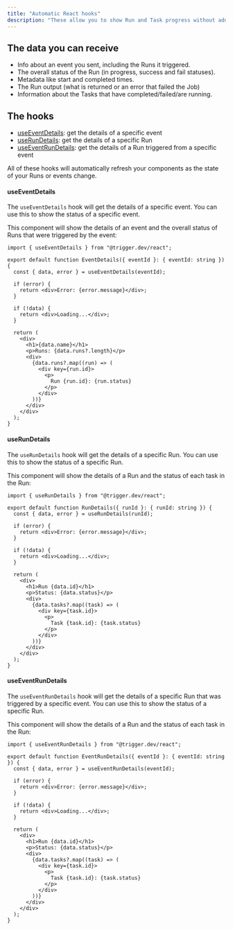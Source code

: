 ```yaml
---
title: "Automatic React hooks"
description: "These allow you to show Run and Task progress without adding code to your Jobs"
---
```


## The data you can receive

- Info about an event you sent, including the Runs it triggered.
- The overall status of the Run (in progress, success and fail statuses).
- Metadata like start and completed times.
- The Run output (what is returned or an error that failed the Job)
- Information about the Tasks that have completed/failed/are running.

## The hooks

- [useEventDetails](/sdk/react/useeventdetails): get the details of a specific event
- [useRunDetails](/sdk/react/userundetails): get the details of a specific Run
- [useEventRunDetails](/sdk/react/useeventrundetails): get the details of a Run triggered from a specific event

All of these hooks will automatically refresh your components as the state of your Runs or events change.

#### useEventDetails

The `useEventDetails` hook will get the details of a specific event. You can use this to show the status of a specific event.

<Snippet file="how-to-get-event-id.mdx" />

This component will show the details of an event and the overall status of Runs that were triggered by the event:

```tsx
import { useEventDetails } from "@trigger.dev/react";

export default function EventDetails({ eventId }: { eventId: string }) {
  const { data, error } = useEventDetails(eventId);

  if (error) {
    return <div>Error: {error.message}</div>;
  }

  if (!data) {
    return <div>Loading...</div>;
  }

  return (
    <div>
      <h1>{data.name}</h1>
      <p>Runs: {data.runs?.length}</p>
      <div>
        {data.runs?.map((run) => (
          <div key={run.id}>
            <p>
              Run {run.id}: {run.status}
            </p>
          </div>
        ))}
      </div>
    </div>
  );
}
```

#### useRunDetails

The `useRunDetails` hook will get the details of a specific Run. You can use this to show the status of a specific Run.

<Snippet file="how-to-get-run-id.mdx" />

This component will show the details of a Run and the status of each task in the Run:

```tsx
import { useRunDetails } from "@trigger.dev/react";

export default function RunDetails({ runId }: { runId: string }) {
  const { data, error } = useRunDetails(runId);

  if (error) {
    return <div>Error: {error.message}</div>;
  }

  if (!data) {
    return <div>Loading...</div>;
  }

  return (
    <div>
      <h1>Run {data.id}</h1>
      <p>Status: {data.status}</p>
      <div>
        {data.tasks?.map((task) => (
          <div key={task.id}>
            <p>
              Task {task.id}: {task.status}
            </p>
          </div>
        ))}
      </div>
    </div>
  );
}
```

#### useEventRunDetails

The `useEventRunDetails` hook will get the details of a specific Run that was triggered by a specific event. You can use this to show the status of a specific Run.

<Snippet file="how-to-get-event-id.mdx" />

This component will show the details of a Run and the status of each task in the Run:

```tsx
import { useEventRunDetails } from "@trigger.dev/react";

export default function EventRunDetails({ eventId }: { eventId: string }) {
  const { data, error } = useEventRunDetails(eventId);

  if (error) {
    return <div>Error: {error.message}</div>;
  }

  if (!data) {
    return <div>Loading...</div>;
  }

  return (
    <div>
      <h1>Run {data.id}</h1>
      <p>Status: {data.status}</p>
      <div>
        {data.tasks?.map((task) => (
          <div key={task.id}>
            <p>
              Task {task.id}: {task.status}
            </p>
          </div>
        ))}
      </div>
    </div>
  );
}
```
